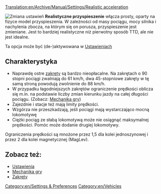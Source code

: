 [[Translation:en/Archive/Manual/Settings/Realistic acceleration]]

[[File:pl/Przyspieszenie realistyczne.png|frame|right|Zmiana ustawień]]
'''Realistyczne przyspieszenie''' włącza prosty, oparty na fizyce model przyspieszenia. W zależności od masy pociągu, mocy silnika i nachylenia zbocza, na którym się on porusza, przyspieszenie jest zmieniane. Jest to bardziej realistyczne niż pierwotny sposób TTD, ale nie jest idealne.

Ta opcja może być (de-)aktywowana w [[pl/Ustawienia/Pojazdy#Model przyspieszania pociągu|Ustawieniach]]

==Charakterystyka==
* Naprawdę ostre [[pl/Community/Zakręty|zakręty]] są bardzo nieopłacalne. Na zakrętach o 90 stopni pociągi zwalniają do 61 km/h, dwa 45-stopniowe zakręty w tę samą stroną powodują zwolnienie do 88 km/h.
* W przypadku łagodniejszych zakrętów ograniczenie prędkości oblicza się m.in. na podstawie liczby zmian kierunku jazdy na całej długości pociągu. (Zobacz: [[pl/Manual/Game Mechanics/Mechanika gry#Pociągi|Mechanika gry]])
* Zajezdnie i stacje też mają limity prędkości.
* Wzgórza nie przeszkadzają, jeśli pociągi mają wystarczająco mocną lokomotywę
* Ciężki pociąg ze słabą lokomotywą może nie osiągnąć maksymalnej prędkości. Pomóc może dodanie drugiej lokomotywy.

Ograniczenia prędkości są mnożone przez 1,5 dla kolei jednoszynowej i przez 2 dla kolei magnetycznej (MagLev).

==Zobacz też:==
* [[pl/Ustawienia/Pojazdy#Model przyspieszania pociągu|Ustawienia]]
* [[pl/Manual/Game Mechanics/Mechanika gry#Pociągi|Mechanika gry]]
* [[pl/Community/Zakręty|Zakręty]]

[[Category:en/Settings & Preferences]]
[[Category:en/Vehicles]]